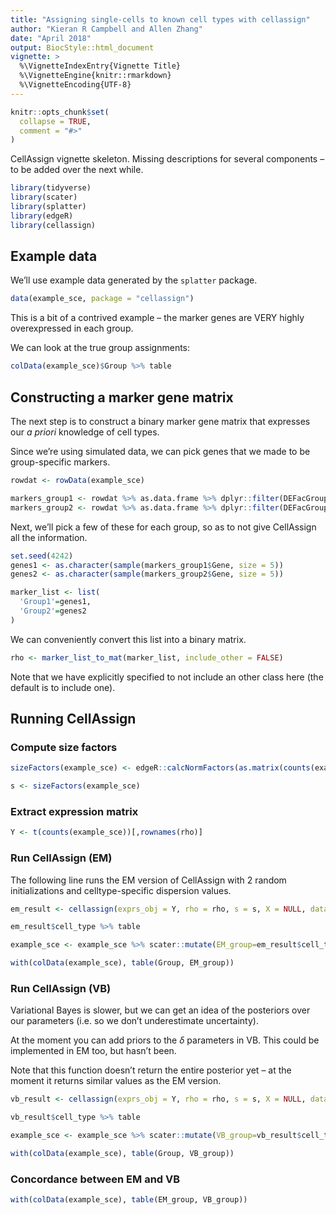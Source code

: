 ```yaml
---
title: "Assigning single-cells to known cell types with cellassign"
author: "Kieran R Campbell and Allen Zhang"
date: "April 2018"
output: BiocStyle::html_document
vignette: >
  %\VignetteIndexEntry{Vignette Title}
  %\VignetteEngine{knitr::rmarkdown}
  %\VignetteEncoding{UTF-8}
---
```


```r
knitr::opts_chunk$set(
  collapse = TRUE,
  comment = "#>"
)
```

CellAssign vignette skeleton. Missing descriptions for several components -- to be added over the next while. 

```r
library(tidyverse)
library(scater)
library(splatter)
library(edgeR)
library(cellassign)
```

## Example data

We'll use example data generated by the `splatter` package. 

```r
data(example_sce, package = "cellassign")
```

This is a bit of a contrived example -- the marker genes are VERY highly overexpressed in each group. 

We can look at the true group assignments:

```r
colData(example_sce)$Group %>% table
```

## Constructing a marker gene matrix 

The next step is to construct a binary marker gene matrix that expresses our *a priori* knowledge of cell types.

Since we're using simulated data, we can pick genes that we made to be group-specific markers. 

```r
rowdat <- rowData(example_sce)

markers_group1 <- rowdat %>% as.data.frame %>% dplyr::filter(DEFacGroup1 > 1.3)
markers_group2 <- rowdat %>% as.data.frame %>% dplyr::filter(DEFacGroup2 > 1.3)
```

Next, we'll pick a few of these for each group, so as to not give CellAssign all the information. 

```r
set.seed(4242)
genes1 <- as.character(sample(markers_group1$Gene, size = 5))
genes2 <- as.character(sample(markers_group2$Gene, size = 5))
```

```r
marker_list <- list(
  'Group1'=genes1,
  'Group2'=genes2
)
```

We can conveniently convert this list into a binary matrix. 

```r
rho <- marker_list_to_mat(marker_list, include_other = FALSE)
```

Note that we have explicitly specified to not include an other class here (the default is to include one). 

## Running CellAssign

### Compute size factors

```r
sizeFactors(example_sce) <- edgeR::calcNormFactors(as.matrix(counts(example_sce)), method = "TMM")

s <- sizeFactors(example_sce)
```

### Extract expression matrix

```r
Y <- t(counts(example_sce))[,rownames(rho)]
```

### Run CellAssign (EM)

The following line runs the EM version of CellAssign with 2 random initializations and celltype-specific dispersion values. 

```r
em_result <- cellassign(exprs_obj = Y, rho = rho, s = s, X = NULL, data_type = "RNAseq", n_batches = 1, num_runs = 2, learning_rate = 1e-3, inference_method = "EM", phi_type = "cluster_specific")
```

```r
em_result$cell_type %>% table
```

```r
example_sce <- example_sce %>% scater::mutate(EM_group=em_result$cell_type)
```

```r
with(colData(example_sce), table(Group, EM_group))
```

### Run CellAssign (VB)

Variational Bayes is slower, but we can get an idea of the posteriors over our parameters (i.e. so we don't underestimate uncertainty). 

At the moment you can add priors to the $\delta$ parameters in VB. This could be implemented in EM too, but hasn't been. 

Note that this function doesn't return the entire posterior yet -- at the moment it returns similar values as the EM version. 

```r
vb_result <- cellassign(exprs_obj = Y, rho = rho, s = s, X = NULL, data_type = "RNAseq", n_batches = 1, num_runs = 1, learning_rate = 1e-3, inference_method = "VB")
```

```r
vb_result$cell_type %>% table
```

```r
example_sce <- example_sce %>% scater::mutate(VB_group=vb_result$cell_type)
```

```r
with(colData(example_sce), table(Group, VB_group))
```

### Concordance between EM and VB

```r
with(colData(example_sce), table(EM_group, VB_group))
```




